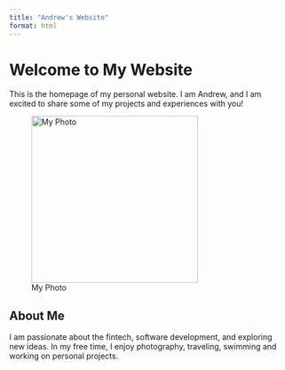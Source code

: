 ```yaml
---
title: "Andrew's Website"
format: html
---
```


# Welcome to My Website

This is the homepage of my personal website. I am Andrew, and I am excited to share some of my projects and experiences with you!

![My Photo](Myphoto.jpg){fig-align="center" width=300px}

## About Me

I am passionate about the fintech, software development, and exploring new ideas. In my free time, I enjoy photography, traveling, swimming and working on personal projects.


